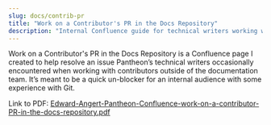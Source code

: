 ```yaml
---
slug: docs/contrib-pr
title: "Work on a Contributor's PR in the Docs Repository"
description: "Internal Confluence guide for technical writers working with external contributors"
---
```


Work on a Contributor's PR in the Docs Repository is a Confluence page I created to help resolve an issue Pantheon’s technical writers occasionally encountered when working with contributors outside of the documentation team. It’s meant to be a quick un-blocker for an internal audience with some experience with Git.

Link to PDF: [Edward-Angert-Pantheon-Confluence-work-on-a-contributor-PR-in-the-docs-repository.pdf](/pdfs/Edward-Angert-Pantheon-Confluence-work-on-a-contributor-PR-in-the-docs-repository.pdf)
